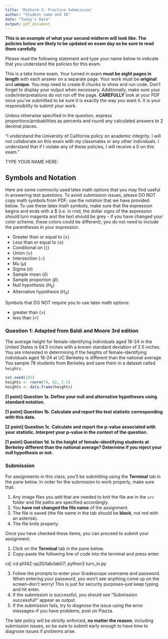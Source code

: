 ---
title: 'Midterm 2: Practice Submission'
author: "Student name and ID"
date: "Today's Data"
output: pdf_document
---

**This is an example of what your second midterm will look like. The policies below are likely to be updated on exam day so be sure to read them carefully** \

Please read the following statement and type your name below to indicate that you understand the policies for this exam.\

This is a take home exam. Your turned in exam **must be eight pages in length** with each answer on a separate page. Your work must be **original** and **unique**. You may need to create R chunks to show and run code. Don't forget to display your output when necessary. Additionally, make sure your code/interpretations do not run off the page. **CAREFULLY** look at your PDF once you've submitted to be sure it is exactly the way you want it. It is your responsibility to submit your work.\ 

Unless otherwise specified in the question, express proportions/probabilities as percents and round any calculated answers to 2 decimal places. \

“I understand the University of California policy on academic integrity. I will not collaborate on this exam with my classmates or any other individuals. I understand that if I violate any of these policies, I will receive a 0 on this exam." \

TYPE YOUR NAME HERE:
\


\newpage

## Symbols and Notation 

Here are some commonly used latex math options that you may find useful in answering test questions. To avoid submission issues, please DO NOT copy math symbols from PDF; use the notation that we have provided below. To use these latex math symbols, make sure that the expression begins and ends with a $ (i.e. in rmd, the dollar signs of the expression should turn magenta and the text should be grey - if you have changed your color scheme, these colors could be different); you do not need to include the parentheses in your expression.  

- Greater than or equal to ($\ge$)  \
- Less than or equal to ($\le$) \
- Conditional on ($\mid$)   \
- Union ($\cup$)  \
- Intersection ($\cap$)  \
- Mu ($\mu$)   \
- Sigma ($\sigma$)  \
- Sample mean ($\bar{x}$)  \
- Sample proportion ($\hat{p}$)  \
- Null hypothesis ($H_{0}$)  \
- Alternative hypothesis ($H_{A}$) \

Symbols that DO NOT require you to use latex math options: 

- greater than (>)  \
- less than (<)  \



\newpage

### Question 1: Adapted from Baldi and Moore 3rd edition
The average height for female-identifying individuals aged 18-24 in the United States is 64.5 inches with a known standard deviation of 2.5 inches. You are interested in determining if the heights of female-identifying individuals aged 18-24 at UC Berkeley is different than the national average. You sample 78 students from Berkeley and save them in a dataset called `heights`.

```{r heights-generate, include = F}
set.seed(142)
heights <- rnorm(78, 62, 2.5)
heights <- data.frame(heights)
```


\newpage
**[1 point] Question 1a. Define your null and alternative hypotheses using standard notation.**



\newpage
**[1 point] Question 1b. Calculate and report the test statistic corresponding with this data.**



\newpage
**[2 point] Question 1c. Calculate and report the p-value associated with your statistic. Interpret your p-value in the context of the question. **




\newpage
**[1 point] Question 1d. Is the height of female-identifying students at Berkeley different than the national average? Determine if you reject your null hypothesis or not.**

\newpage
### Submission

For assignments in this class, you'll be submitting using the **Terminal** tab in the pane below. In order for the submission to work properly, make sure that:

1. Any image files you add that are needed to knit the file are in the `src` folder and file paths are specified accordingly. 
2. You **have not changed the file name** of the assignment.
3. The file is saved (the file name in the tab should be **black**, not red with an asterisk).
4. The file knits properly.

Once you have checked these items, you can proceed to submit your assignment.

1. Click on the **Terminal** tab in the pane below.
2. Copy-paste the following line of code into the terminal and press enter.

cd; cd ph142-sp20/lab/lab07; python3 turn_in.py

3. Follow the prompts to enter your Gradescope username and password. When entering your password, you won't see anything come up on the screen--don't worry! This is just for security purposes--just keep typing and hit enter.
4. If the submission is successful, you should see "Submission successful!" appear as output.
5. If the submission fails, try to diagnose the issue using the error messages--if you have problems, post on Piazza. 

The late policy will be strictly enforced, **no matter the reason**, including submission issues, so be sure to submit early enough to have time to diagnose issues if problems arise.
